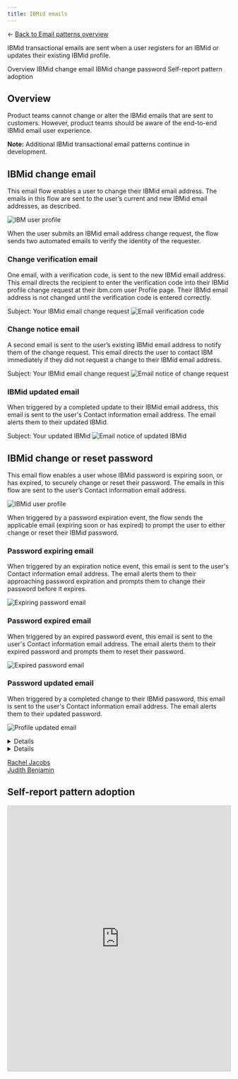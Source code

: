 ```yaml
---
title: IBMid emails
---
```




← [Back to Email patterns overview](/patterns/emails/overview)

<PageDescription>

IBMid transactional emails are sent when a user registers for an IBMid or updates their existing IBMid profile.

</PageDescription>

<AnchorLinks>
    <AnchorLink> Overview </AnchorLink>
    <AnchorLink> IBMid change email </AnchorLink>
    <AnchorLink> IBMid change password </AnchorLink>
    <AnchorLink> Self-report pattern adoption </AnchorLink>
</AnchorLinks>

## Overview
Product teams cannot change or alter the IBMid emails that are sent to customers. However, product teams should be aware of the end-to-end IBMid email user experience. 

<InlineNotification kind="info">

**Note:** Additional IBMid transactional email patterns continue in development.

</InlineNotification>


## IBMid change email
This email flow enables a user to change their IBMid email address. The emails in this flow are sent to the user’s current and new IBMid email addresses, as described.


<Row>
<Column colMd={8} colLg={8}>

![IBM user profile](images/ibmid-emails/account-user-profile.png)

</Column>
</Row>

When the user submits an IBMid email address change request, the flow sends two automated emails to verify the identity of
the requester.


### Change verification email
One email, with a verification code, is sent to the new IBMid email address. This email directs the recipient to
enter the verification code into their IBMid profile change request at their ibm.com user Profile page. Their IBMid email address 
is not changed until the verification code is entered correctly.

<Row>
<Column colMd={8} colLg={8}>

Subject: Your IBMid email change request
![Email verification code](images/ibmid-emails/account-verify-email.png)

</Column>
</Row>


### Change notice email
A second email is sent to the user’s existing IBMid email address to notify them of the change request. This
email directs the user to contact IBM immediately if they did not request a change to their IBMid email address.

<Row>
<Column colMd={8} colLg={8}>

Subject: Your IBMid email change request
![Email notice of change request](images/ibmid-emails/account-email-change.png)

</Column>
</Row>


### IBMid updated email
When triggered by a completed update to their IBMid email address, this email is sent to the user's Contact information email address. The email
alerts them to their updated IBMid.

<Row>
<Column colMd={8} colLg={8}>

Subject: Your updated IBMid
![Email notice of updated IBMid](images/ibmid-emails/account-ibmid-updated.png)

</Column>
</Row>


## IBMid change or reset password
This email flow enables a user whose IBMid password is expiring soon, or has expired, to securely change or reset their password.
The emails in this flow are sent to the user’s Contact information email address. 

<Row>
<Column colMd={8} colLg={8}>

![IBMid user profile](images/ibmid-emails/account-user-profile.png)

</Column>
</Row>

When triggered by a password expiration event, the flow sends the applicable email (expiring soon or has expired) to prompt the user to either change or reset their
IBMid password.

### Password expiring email
When triggered by an expiration notice event, this email is sent to the user's Contact information email address. The email
alerts them to their approaching password expiration and prompts them to change their password before it expires.

<Row>
<Column colMd={8} colLg={8}>

![Expiring password email](images/ibmid-emails/account-pw-expiring.png)

</Column>
</Row>

### Password expired email
When triggered by an expired password event, this email is sent to the user's Contact information email address. The email
alerts them to their expired password and prompts them to reset their password.

<Row>
<Column colMd={8} colLg={8}>

![Expired password email](images/ibmid-emails/account-pw-expired.png)

</Column>
</Row>

### Password updated email
When triggered by a completed change to their IBMid password, this email is sent to the user's Contact information email address. The email
alerts them to their updated password.

<Row>
<Column colMd={8} colLg={8}>

![Profile updated email](images/ibmid-emails/account-pw-updated.png)

</Column>
</Row>

<InfoCard
cardName="Pattern version history"
cardDescription='Versions, changelog and contributors'>

<CTabs>

<CTab label="Version">

<Details>
1.0  
</Details>

</CTab>

<CTab label="Changelog">

<Details>

2023-09-22: Version 1.0 release

</Details>

</CTab>

<CTab label="Contributors">

<SME>

  <a href="https://w3.ibm.com/#/people/2J8178897">Rachel Jacobs</a> <br/>
  <a href="https://w3.ibm.com/#/people/0D9543649">Judith Benjamin</a> <br/>

</SME>

</CTab>

</CTabs>

</InfoCard>

## Self-report pattern adoption
<iframe class="airtable-embed" src="https://airtable.com/embed/appvxykrpLizynCkz/pagb8h96UpytE2Nzf/form" frameborder="0" onmousewheel="" width="100%" height="600" style="background: transparent; border: 1px solid #ccc;"></iframe>
